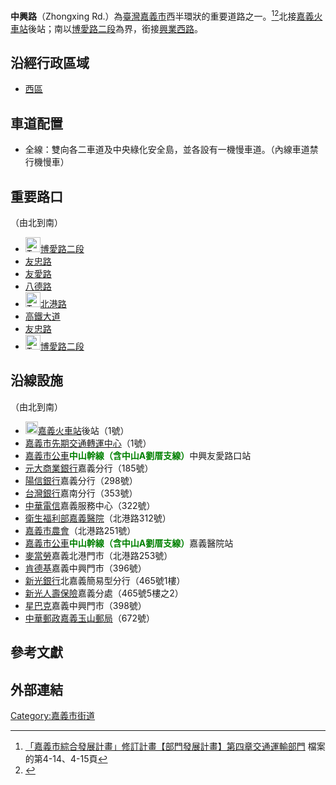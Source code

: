 {{Infobox TwRoad2|
|name=中興路
|eng_name=Zhongxing Road 
|level=市區道路
|length=2.59
|start=[[嘉義車站|嘉義車站]]
|end=[[File:TW_PHW1.svg|24px]][[博愛路_(嘉義市)|博愛路二段]]，接[[興業西路|興業西路]]
|junction=[[File:TW_PHW1.svg|24px]][[博愛路_(嘉義市)|博愛路二段]]、[[友忠路|友忠路]]、[[友愛路_(嘉義市)|友愛路]]、[[八德路_(嘉義市)|八德路]]、[[File:TW_CHW159.svg|24px]][[北港路_(臺灣)|北港路]]、[[高鐵大道_(嘉義)|高鐵大道]]、<br/>[[大同路_(嘉義市)|大同路]]、[[玉山路|玉山路]]、[[友忠路|友忠路]]<br/>
|right=[[興業西路|興業西路]]
|rightdirection=E
}}
'''中興路'''（Zhongxing Rd.）為[[臺灣|臺灣]][[嘉義市|嘉義市]]西半環狀的重要道路之一。<ref>[https://www.chiayi.gov.tw/98_plan/file/part4.doc 「嘉義市綜合發展計畫」修訂計畫【部門發展計畫】第四章交通運輸部門] {{Wayback|url=https://www.chiayi.gov.tw/98_plan/file/part4.doc |date=20180916093707 }}檔案的第4-14、4-15頁</ref><ref>{{Cite web |url=https://www.chiayi.gov.tw/News_Content.aspx?n=455&s=338957 |title=嘉義市區段道路標誌標線及道路街巷名牌重整工程已完成發包，行將動工。 - 嘉義市政府交通處 |accessdate=2008-06-06 |archive-date=2021-03-20 |archive-url=https://web.archive.org/web/20210320143056/https://www.chiayi.gov.tw/News_Content.aspx?n=455&s=338957 |dead-url=no }}</ref>北接[[嘉義火車站|嘉義火車站]]後站；南以[[博愛路_(嘉義市)|博愛路二段]]為界，銜接[[興業西路|興業西路]]。

==沿經行政區域==
*[[西區_(嘉義市)|西區]]

==車道配置==
*全線：雙向各二車道及中央綠化安全島，並各設有一機慢車道。（內線車道禁行機慢車）

==重要路口==
（由北到南）
*[[File:TW_PHW1.svg|24px]][[博愛路_(嘉義市)|博愛路二段]]
*[[友忠路|友忠路]]
*[[友愛路_(嘉義市)|友愛路]]
*[[八德路_(嘉義市)|八德路]]
*[[File:TW_CHW159.svg|24px]][[北港路|北港路]]
*[[高鐵大道_(嘉義)|高鐵大道]]
*[[友忠路|友忠路]]
*[[File:TW_PHW1.svg|24px]][[博愛路_(嘉義市)|博愛路二段]]

== 沿線設施 ==
（由北到南）
*[[File:ROC_Taiwan_Railways_Administration_Logo.svg|20px]][[嘉義火車站|嘉義火車站]]後站（1號）
*[[嘉義市先期交通轉運中心|嘉義市先期交通轉運中心]]（1號）
*[[嘉義市公車|嘉義市公車]]<font color=green>'''中山幹線（含中山A劉厝支線）'''</font>中興友愛路口站<br/>
*[[元大商業銀行|元大商業銀行]]嘉義分行（185號）
*[[陽信銀行|陽信銀行]]嘉義分行（298號）
*[[台灣銀行|台灣銀行]]嘉南分行（353號）
*[[中華電信|中華電信]]嘉義服務中心（322號）
*[[衛生福利部嘉義醫院|衛生福利部嘉義醫院]]（北港路312號）
*[http://cycfa.naffic.org.tw/default2.aspx?EpfJdId9UuCM43XlWesODVcrQKjZmI62 嘉義市農會]{{Wayback|url=http://cycfa.naffic.org.tw/default2.aspx?EpfJdId9UuCM43XlWesODVcrQKjZmI62 |date=20160304123647 }}（北港路251號）
*[[嘉義市公車|嘉義市公車]]<font color=green>'''中山幹線（含中山A劉厝支線）'''</font>嘉義醫院站<br/>
*[[麥當勞|麥當勞]]嘉義北港門市（北港路253號）
*[[肯德基|肯德基]]嘉義中興門市（396號）
*[[新光銀行|新光銀行]]北嘉義簡易型分行（465號1樓）
*[[新光人壽保險|新光人壽保險]]嘉義分處（465號5樓之2）
*[[星巴克|星巴克]]嘉義中興門市（398號）
*[[中華郵政|中華郵政]][http://www.post.gov.tw/post/internet/I_location/post.jsp?ID=1302&prsb_no=005110-2 嘉義玉山郵局]{{Wayback|url=http://www.post.gov.tw/post/internet/I_location/post.jsp?ID=1302&prsb_no=005110-2 |date=20140819200451 }}（672號）

==參考文獻==
{{reflist}}

==外部連結==
{{嘉義市重要道路}}

{{DEFAULTSORT:Zhongxing Road}}
[[Category:嘉義市街道|Category:嘉義市街道]]